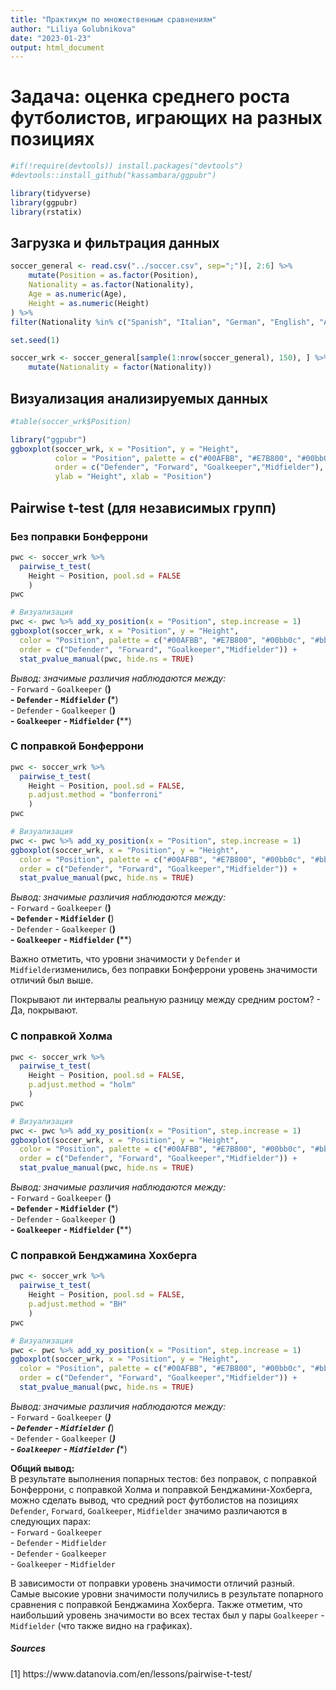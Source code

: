 ```yaml
---
title: "Практикум по множественным сравнениям"
author: "Liliya Golubnikova"
date: "2023-01-23"
output: html_document
---
```


# Задача: оценка среднего роста футболистов, играющих на разных позициях   

```r
#if(!require(devtools)) install.packages("devtools")
#devtools::install_github("kassambara/ggpubr")

library(tidyverse)
library(ggpubr)
library(rstatix)
```


## Загрузка и фильтрация данных

```r
soccer_general <- read.csv("../soccer.csv", sep=";")[, 2:6] %>% 
    mutate(Position = as.factor(Position), 
    Nationality = as.factor(Nationality), 
    Age = as.numeric(Age), 
    Height = as.numeric(Height)
) %>% 
filter(Nationality %in% c("Spanish", "Italian", "German", "English", "Argentinian")) 

set.seed(1) 

soccer_wrk <- soccer_general[sample(1:nrow(soccer_general), 150), ] %>% 
    mutate(Nationality = factor(Nationality))


```


## Визуализация анализируемых данных

```r
#table(soccer_wrk$Position)

library("ggpubr")
ggboxplot(soccer_wrk, x = "Position", y = "Height", 
          color = "Position", palette = c("#00AFBB", "#E7B800", "#00bb0c", "#bb00af"),
          order = c("Defender", "Forward", "Goalkeeper","Midfielder"),
          ylab = "Height", xlab = "Position")


```

## Pairwise t-test (для независимых групп)  

### Без поправки Бонферрони   

```r

pwc <- soccer_wrk %>% 
  pairwise_t_test(
    Height ~ Position, pool.sd = FALSE
    )
pwc

# Визуализация
pwc <- pwc %>% add_xy_position(x = "Position", step.increase = 1)
ggboxplot(soccer_wrk, x = "Position", y = "Height",
  color = "Position", palette = c("#00AFBB", "#E7B800", "#00bb0c", "#bb00af"),
  order = c("Defender", "Forward", "Goalkeeper","Midfielder")) +
  stat_pvalue_manual(pwc, hide.ns = TRUE) 

```


*Вывод: значимые различия наблюдаются между:*      
- `Forward` - `Goalkeeper` \(**\)   
- `Defender` - `Midfielder` \(***\)  
- `Defender` - `Goalkeeper` \(**\)  
- `Goalkeeper` - `Midfielder` \(****\)  


### C поправкой Бонферрони   

```r

pwc <- soccer_wrk %>% 
  pairwise_t_test(
    Height ~ Position, pool.sd = FALSE,
    p.adjust.method = "bonferroni"
    )
pwc

# Визуализация
pwc <- pwc %>% add_xy_position(x = "Position", step.increase = 1)
ggboxplot(soccer_wrk, x = "Position", y = "Height",
  color = "Position", palette = c("#00AFBB", "#E7B800", "#00bb0c", "#bb00af"),
  order = c("Defender", "Forward", "Goalkeeper","Midfielder")) +
  stat_pvalue_manual(pwc, hide.ns = TRUE) 

```


*Вывод: значимые различия наблюдаются между:*     
- `Forward` - `Goalkeeper` \(**\)   
- `Defender` - `Midfielder` \(**\)   
- `Defender` - `Goalkeeper` \(**\)   
- `Goalkeeper` - `Midfielder` \(****\)     

Важно отметить, что уровни значимости у `Defender` и `Midfielder`изменились, без поправки Бонферрони уровень значимости отличий был выше.   

Покрывают ли интервалы реальную разницу между средним ростом? - Да, покрывают.    



### C поправкой Холма   
```r

pwc <- soccer_wrk %>% 
  pairwise_t_test(
    Height ~ Position, pool.sd = FALSE,
    p.adjust.method = "holm"
    )
pwc

# Визуализация
pwc <- pwc %>% add_xy_position(x = "Position", step.increase = 1)
ggboxplot(soccer_wrk, x = "Position", y = "Height",
  color = "Position", palette = c("#00AFBB", "#E7B800", "#00bb0c", "#bb00af"),
  order = c("Defender", "Forward", "Goalkeeper","Midfielder")) +
  stat_pvalue_manual(pwc, hide.ns = TRUE) 

```


*Вывод: значимые различия наблюдаются между:*     
- `Forward` - `Goalkeeper` \(**\)   
- `Defender` - `Midfielder` \(***\)   
- `Defender` - `Goalkeeper` \(**\)   
- `Goalkeeper` - `Midfielder` \(****\)     



### C поправкой Бенджамина Хохберга      
```r

pwc <- soccer_wrk %>% 
  pairwise_t_test(
    Height ~ Position, pool.sd = FALSE,
    p.adjust.method = "BH"
    )
pwc

# Визуализация
pwc <- pwc %>% add_xy_position(x = "Position", step.increase = 1)
ggboxplot(soccer_wrk, x = "Position", y = "Height",
  color = "Position", palette = c("#00AFBB", "#E7B800", "#00bb0c", "#bb00af"),
  order = c("Defender", "Forward", "Goalkeeper","Midfielder")) +
  stat_pvalue_manual(pwc, hide.ns = TRUE) 

```

*Вывод: значимые различия наблюдаются между:*    
- `Forward` - `Goalkeeper` \(***\)   
- `Defender` - `Midfielder` \(***\)   
- `Defender` - `Goalkeeper` \(***\)   
- `Goalkeeper` - `Midfielder` \(****\)     


**Общий вывод:**     
В результате выполнения попарных тестов: без поправок, с поправкой Бонферрони, с поправкой Холма и поправкой Бенджамини-Хохберга, можно сделать вывод, что средний рост футболистов на позициях `Defender`, `Forward`, `Goalkeeper`, `Midfielder` значимо различаются в следующих парах:   
- `Forward` - `Goalkeeper`    
- `Defender` - `Midfielder`   
- `Defender` - `Goalkeeper`   
- `Goalkeeper` - `Midfielder`    

В зависимости от поправки уровень значимости отличий разный. Самые высокие уровни значимости получились в результате попарного сравнения с поправкой Бенджамина Хохберга. Также отметим, что наибольший уровень значимости во всех тестах был у пары `Goalkeeper` - `Midfielder` (что также видно на графиках).      


##### Sources   
[1] https://www.datanovia.com/en/lessons/pairwise-t-test/   
